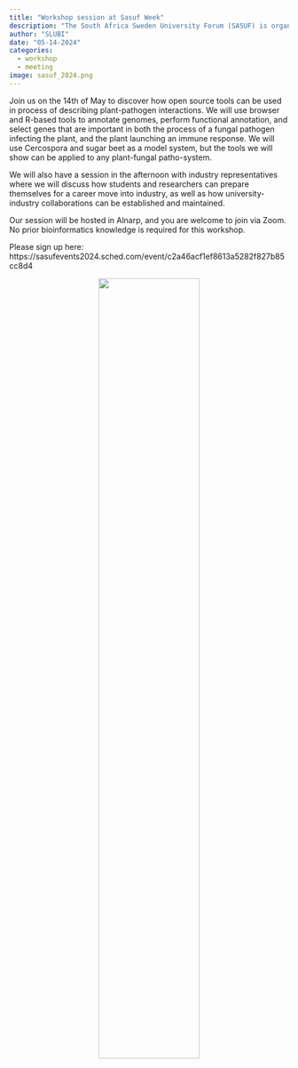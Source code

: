 ```yaml
---
title: "Workshop session at Sasuf Week"
description: "The South Africa Sweden University Forum (SASUF) is organizing their annual Research and Innovation Week and we are offering a workshop for you."
author: "SLUBI"
date: "05-14-2024"
categories:
  - workshop
  - meeting
image: sasuf_2024.png
---
```


Join us on the 14th of May to discover how open source tools can be used in process of describing plant-pathogen interactions. We will use browser and R-based tools to annotate genomes, perform functional annotation, and select genes that are important in both the process of a fungal pathogen infecting the plant, and the plant launching an immune response. We will use Cercospora and sugar beet as a model system, but the tools we will show can be applied to any plant-fungal patho-system.

We will also have a session in the afternoon with industry representatives where we will discuss how students and researchers can prepare themselves for a career move into industry, as well as how university-industry collaborations can be established and maintained.

Our session will be hosted in Alnarp, and you are welcome to join via Zoom. No prior bioinformatics knowledge is required for this workshop.

Please sign up here: https://sasufevents2024.sched.com/event/c2a46acf1ef8613a5282f827b85cc8d4
 



<center>
![](sasuf_2024.png){#id .class width=60%}